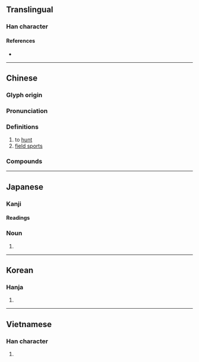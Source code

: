 {{character info/new}}
{{also|猎|猟}}
==Translingual==
{{Han simplified forms|獵|猟|猎}}

===Han character===
{{Han char|rn=94|rad=犬|as=15|sn=18|four=42216|canj=KHVVV|ids=⿰犭巤}}

====References====
* {{Han ref|kx=0720.270|dkj=20768|dj=1132.130|hdz=21376.070|uh=7375|ud=29557|bh=C279|bd=49785}}

----

==Chinese==
{{zh-forms|s=猎}}

===Glyph origin===
{{Han etym}}

===Pronunciation===
{{zh-pron
|m=liè
|c=lip6
|h=pfs=lia̍p
|mn=la̍h/lia̍p
|mn_note=la̍h - vernacular; lia̍p - literary
|w=5laq
|mc=y
|oc=y
|ma=y
|cat=v,n
}}

===Definitions===
{{zh-hanzi}}

# to [[hunt]]
# [[field sports]]

===Compounds===
{{zh-der|打獵|獵取|佃獵|出獵|射獵|伏獵|圍獵|採獵|校獵|獵豔|漁獵|獵師|獵人|會獵|獵場|獵狗|獵刀|獵食|獵奇|田獵|狩獵|狩獵法|獵槍|灞陵夜獵|獵具|游獵|獵犬|獵戶|獵殺|捕捉畋獵|獵裝|獵鳥|獵較|獵獵|獵物|獵涉|獵手|獵戶座|獵豹|涉獵|獵戶星座|放獵|盜獵|畋獵|打獵鼓|獵犬座|獵圍|漁獵時代|獵鷹|漁經獵史|捷獵|行獵|觀獵|野獵|羽獵|訪獵|遊獵|見獵心喜}}

----

==Japanese==

===Kanji===
{{ja-kanji|grade=uc|rs=犬15|style=ky|shin=猟}}

====Readings====
{{ja-readings|goon=りょう<れふ|kanon=りょう<れふ|kun=かり-, か-る}}

{{ja-kanjitab|りょう|yomi=o}}

===Noun===
{{ja-noun|shin=猟|りょう|hhira=れふ}}

# {{alternative spelling of|猟|lang=ja}}

----

==Korean==

===Hanja===
{{ko-hanja|hangeul=[[렵]]>[[엽]]|eumhun=|rv=ryeop>yeop|mr=ryŏp>yŏp|y=lyep>yep}}

# {{defn|lang=ko|sort=犬15}}

----

==Vietnamese==

===Han character===
{{vi-readings|rs=犬15| hanviet = lốp}}

# {{defn|lang=vi|sort=犬15}}